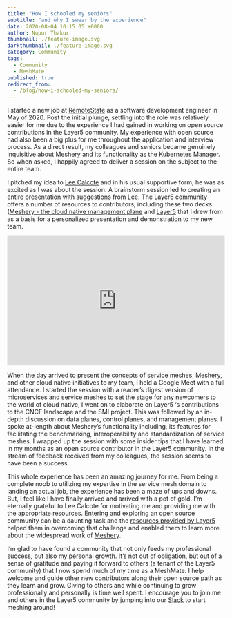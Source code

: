 ```yaml
---
title: "How I schooled my seniors"
subtitle: "and why I swear by the experience"
date: 2020-08-04 10:15:05 +0000
author: Nupur Thakur
thumbnail: ./feature-image.svg
darkthumbnail: ./feature-image.svg
category: Community
tags:
  - Community
  - MeshMate
published: true
redirect_from:
  - /blog/how-i-schooled-my-seniors/
---
```



<BlogWrapper>

I started a new job at [RemoteState](https://www.linkedin.com/company/remotestate/) as a software development engineer in May of 2020.
Post the initial plunge, settling into the role was relatively easier for me due to the experience I had gained in working on open source contributions in the Layer5 community. My experience with open source had also been a big plus for me throughout the application and interview process. As a direct result, my colleagues and seniors became genuinely inquisitive about Meshery and its functionality as the Kubernetes Manager. So when asked, I happily agreed to deliver a session on the subject to the entire team.

I pitched my idea to [Lee Calcote](https://layer5.io/community/members/lee-calcote) and in his usual supportive form, he was as excited as I was about the session. A brainstorm session led to creating an entire presentation with suggestions from Lee. The Layer5 community offers a number of resources to contributors, including these two decks ([Meshery - the cloud native management plane](https://layer5.io/meshery) and [Layer5](https://docs.google.com/presentation/d/1tLcMcyQ-Z6YYISYyR0Eyb30dojQiKHIjs7Rt5m8kcag/edit?usp=sharing) that I drew from as a basis for a personalized presentation and demonstration to my new team.

<center>
  <iframe
    src="https://docs.google.com/presentation/d/e/2PACX-1vQNpnp_SIkYNMe1rx-Cw_armxHRmQvkcp8d3BVML6XEhsSgy7k0w9xDKrGGs4EPew/embed?start=true&loop=true&delayms=3000"
    loading="lazy"
    frameborder="0"
    width="100%"
    height="300"
    allowfullscreen={true}
    mozallowfullscreen="true"
    webkitallowfullscreen="true"
  ></iframe>
</center>

When the day arrived to present the concepts of service meshes, Meshery, and other cloud native initiatives to my team, I held a Google Meet with a full attendance. I started the session with a reader’s digest version of microservices and service meshes to set the stage for any newcomers to the world of cloud native, I went on to elaborate on Layer5 ‘s contributions to the CNCF landscape and the SMI project. This was followed by an in-depth discussion on data planes, control planes, and management planes. I spoke at-length about Meshery’s functionality including, its features for facilitating the benchmarking, interoperability and standardization of service meshes. I wrapped up the session with some insider tips that I have learned in my months as an open source contributor in the Layer5 community. In the stream of feedback received from my colleagues, the session seems to have been a success.

This whole experience has been an amazing journey for me. From being a complete noob to utilizing my expertise in the service mesh domain to landing an actual job, the experience has been a maze of ups and downs. But, I feel like I have finally arrived and arrived with a pot of gold. I’m eternally grateful to Lee Calcote for motivating me and providing me with the appropriate resources. Entering and exploring an open source community can be a daunting task and the [resources provided by Layer5](https://layer5.io/community/newcomers) helped them in overcoming that challenge and enabled them to learn more about the widespread work of [Meshery](https://meshery.io).

I’m glad to have found a community that not only feeds my professional success, but also my personal growth. It’s not out of obligation, but out of a sense of gratitude and paying it forward to others (a tenant of the Layer5 community) that I now spend much of my time as a MeshMate. I help welcome and guide other new contributors along their open source path as they learn and grow. Giving to others and while continuing to grow professionally and personally is time well spent. I encourage you to join me and others in the Layer5 community by jumping into our [Slack](https://slack.layer5.io/) to start meshing around!

</BlogWrapper>
